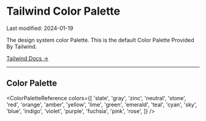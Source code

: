 
<Meta title="Design Tokens/Tailwind Palette" />

# Tailwind Color Palette
<div className='float-right italics bg-muted'>Last modified: 2024-01-19</div>

The design system color Palette.
This is the default Color Palette Provided By Tailwind.

[Tailwind Docs &rarr;](https://tailwindcss.com/docs/customizing-colors)

---


## Color Palette

<ColorPaletteReference colors={[
  'slate',
  'gray',
  'zinc',
  'neutral',
  'stone',
  'red',
  'orange',
  'amber',
  'yellow',
  'lime',
  'green',
  'emerald',
  'teal',
  'cyan',
  'sky',
  'blue',
  'indigo',
  'violet',
  'purple',
  'fuchsia',
  'pink',
  'rose',
]} />